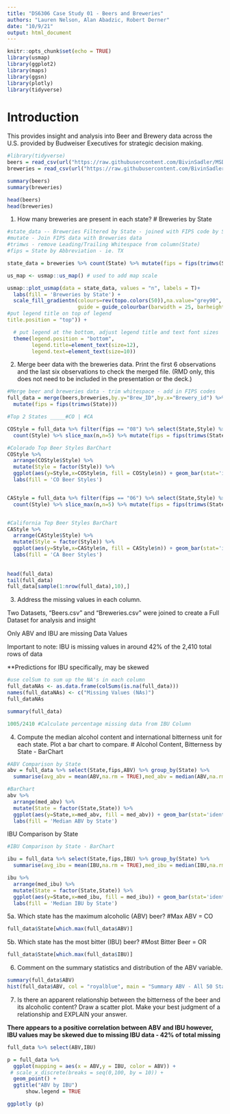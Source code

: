 ```yaml
---
title: "DS6306 Case Study 01 - Beers and Breweries"
authors: "Lauren Nelson, Alan Abadzic, Robert Derner"
date: "10/9/21"
output: html_document
---
```


```r
knitr::opts_chunk$set(echo = TRUE)
library(usmap)
library(ggplot2)
library(maps)
library(ggsn)
library(plotly)
library(tidyverse)
```

# Introduction
This provides insight and analysis into Beer and Brewery data across the U.S. provided by Budweiser Executives for strategic decision making.

```r
#library(tidyverse)
beers = read_csv(url("https://raw.githubusercontent.com/BivinSadler/MSDS_6306_Doing-Data-Science/Master/Unit%208%20and%209%20Case%20Study%201/Beers.csv"))
breweries = read_csv(url("https://raw.githubusercontent.com/BivinSadler/MSDS_6306_Doing-Data-Science/Master/Unit%208%20and%209%20Case%20Study%201/Breweries.csv"))

summary(beers)
summary(breweries)

head(beers)
head(breweries)
```

1.	How many breweries are present in each state?
# Breweries by State
```r

#state_data -- Breweries Filtered by State - joined with FIPS code by State
#mutate - Join FIPS data with Breweries data
#trimws - remove Leading/Trailing Whitespace from column(State)
#fips = State by Abbreviation - ie. TX

state_data = breweries %>% count(State) %>% mutate(fips = fips(trimws(State)))

us_map <- usmap::us_map() # used to add map scale

usmap::plot_usmap(data = state_data, values = "n", labels = T)+
  labs(fill = 'Breweries by State') + 
  scale_fill_gradientn(colours=rev(topo.colors(50)),na.value="grey90",
                       guide = guide_colourbar(barwidth = 25, barheight = 0.6,
#put legend title on top of legend
title.position = "top")) +

  # put legend at the bottom, adjust legend title and text font sizes
  theme(legend.position = "bottom",
        legend.title=element_text(size=12), 
        legend.text=element_text(size=10))
```


2.	Merge beer data with the breweries data. Print the first 6 observations and the last six observations to check the merged file.  (RMD only, this does not need to be included in the presentation or the deck.)


```r
#Merge beer and breweries data - trim whitespace - add in FIPS codes
full_data = merge(beers,breweries,by.y="Brew_ID",by.x="Brewery_id") %>%
  mutate(fips = fips(trimws(State)))

#Top 2 States _____#CO | #CA

COStyle = full_data %>% filter(fips == "08") %>% select(State,Style) %>% group_by(State) %>% 
  count(Style) %>% slice_max(n,n=5) %>% mutate(fips = fips(trimws(State)))

#Colorado Top Beer Styles BarChart
COStyle %>% 
  arrange(COStyle$Style) %>% 
  mutate(Style = factor(Style)) %>% 
  ggplot(aes(y=Style,x=COStyle$n, fill = COStyle$n)) + geom_bar(stat='identity', show.legend = TRUE) +
  labs(fill = 'CO Beer Styles') 


CAStyle = full_data %>% filter(fips == "06") %>% select(State,Style) %>% group_by(State) %>% 
  count(Style) %>% slice_max(n,n=5) %>% mutate(fips = fips(trimws(State)))


#California Top Beer Styles BarChart
CAStyle %>% 
  arrange(CAStyle$Style) %>% 
  mutate(Style = factor(Style)) %>% 
  ggplot(aes(y=Style,x=CAStyle$n, fill = CAStyle$n)) + geom_bar(stat='identity', show.legend = TRUE) +
  labs(fill = 'CA Beer Styles') 
  
  
head(full_data)
tail(full_data)
full_data[sample(1:nrow(full_data),10),]
```

3.	Address the missing values in each column.

Two Datasets, "Beers.csv" and "Breweries.csv" were joined to create a Full Dataset for analysis and insight

Only ABV and IBU are missing Data Values

Important to note: IBU is missing values in  around 42% of the 2,410 total rows of data

**Predictions for IBU specifically, may be skewed

```r
#use colSum to sum up the NA's in each column
full_dataNAs <- as.data.frame(colSums(is.na(full_data)))
names(full_dataNAs) <- c("Missing Values (NAs)")
full_dataNAs

summary(full_data)

1005/2410 #Calculate percentage missing data from IBU Column
```

4.	Compute the median alcohol content and international bitterness unit for each state. Plot a bar chart to compare.
# Alcohol Content, Bitterness by State - BarChart

```r
#ABV Comparison by State
abv = full_data %>% select(State,fips,ABV) %>% group_by(State) %>% 
  summarise(avg_abv = mean(ABV,na.rm = TRUE),med_abv = median(ABV,na.rm=TRUE), n_valid = sum(!is.na(ABV)),fips = unique(fips))

#BarChart
abv %>% 
  arrange(med_abv) %>% 
  mutate(State = factor(State,State)) %>% 
  ggplot(aes(y=State,x=med_abv, fill = med_abv)) + geom_bar(stat='identity', width = .5,color = 'black', show.legend = TRUE) +
  labs(fill = 'Median ABV by State') 
```

IBU Comparison by State 

```r
#IBU Comparison by State - BarChart

ibu = full_data %>% select(State,fips,IBU) %>% group_by(State) %>% 
  summarise(avg_ibu = mean(IBU,na.rm = TRUE),med_ibu = median(IBU,na.rm=TRUE), n_valid = sum(!is.na(IBU)),fips = unique(fips))

ibu %>% 
  arrange(med_ibu) %>% 
  mutate(State = factor(State,State)) %>% 
  ggplot(aes(y=State,x=med_ibu, fill = med_ibu)) + geom_bar(stat='identity', show.legend = TRUE, width = .5, color = "black") +
  labs(fill = 'Median IBU by State') 
```

5a.	Which state has the maximum alcoholic (ABV) beer? 
#Max ABV = CO
```r
full_data$State[which.max(full_data$ABV)]
```

5b. Which state has the most bitter (IBU) beer?
#Most Bitter Beer = OR
```r
full_data$State[which.max(full_data$IBU)]
```

6.	Comment on the summary statistics and distribution of the ABV variable.

```r
summary(full_data$ABV)
hist(full_data$ABV, col = "royalblue", main = "Summary ABV - All 50 States", xlab = "% ABV")
```

7.	Is there an apparent relationship between the bitterness of the beer and its alcoholic content? Draw a scatter plot.  Make your best judgment of a relationship and EXPLAIN your answer.

**There appears to a positive correlation between ABV and IBU however, IBU values may be skewed due to missing IBU data - 42% of total missing**

```r
full_data %>% select(ABV,IBU)

p = full_data %>% 
  ggplot(mapping = aes(x = ABV,y = IBU, color = ABV)) +
 # scale_x_discrete(breaks = seq(0,100, by = 10)) +
  geom_point() +
  ggtitle("ABV by IBU")
      show.legend = TRUE

ggplotly (p)
```